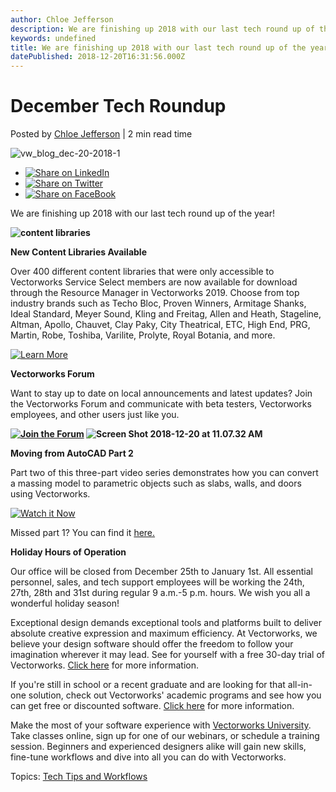 ```yaml
---
author: Chloe Jefferson
description: We are finishing up 2018 with our last tech round up of the year!
keywords: undefined
title: We are finishing up 2018 with our last tech round up of the year! 
datePublished: 2018-12-20T16:31:56.000Z
---
```

  

# December Tech Roundup

 Posted by [Chloe Jefferson](https://blog.vectorworks.net/author/chloe-jefferson) | 2 min read time 

![vw_blog_dec-20-2018-1](https://blog.vectorworks.net/hubfs/vw_blog_dec-20-2018-1.jpg) 

* [![Share on LinkedIn](https://2659751.fs1.hubspotusercontent-na1.net/hubfs/2659751/michaelDemo/share-LI.png)](http://www.linkedin.com/shareArticle?mini=true&url=https%3A%2F%2Fblog.vectorworks.net%2Ftech-roundup-december)
* [![Share on Twitter](https://2659751.fs1.hubspotusercontent-na1.net/hubfs/2659751/michaelDemo/share-TW.png)](https://www.twitter.com/share?text=December%20Tech%20Roundup&url=https%3A%2F%2Fblog.vectorworks.net%2Ftech-roundup-december&via=PMGTweets)
* [![Share on FaceBook](https://2659751.fs1.hubspotusercontent-na1.net/hubfs/2659751/michaelDemo/share-FB.png)](https://www.facebook.com/sharer/sharer.php?u=https%3A%2F%2Fblog.vectorworks.net%2Ftech-roundup-december)

We are finishing up 2018 with our last tech round up of the year!

**![content libraries](https://blog.vectorworks.net/hs-fs/hubfs/Blog%20Images/181220_Dec%20Tech%20Roundup/content%20libraries.png?width=643&name=content%20libraries.png)**

**New Content Libraries Available**

Over 400 different content libraries that were only accessible to Vectorworks Service Select members are now available for download through the Resource Manager in Vectorworks 2019\. Choose from top industry brands such as Techo Bloc, Proven Winners, Armitage Shanks, Ideal Standard, Meyer Sound, Kling and Freitag, Allen and Heath, Stageline, Altman, Apollo, Chauvet, Clay Paky, City Theatrical, ETC, High End, PRG, Martin, Robe, Toshiba, Varilite, Prolyte, Royal Botania, and more.

[![Learn More](https://no-cache.hubspot.com/cta/default/3018241/70385ace-18ba-4f7b-bc3e-668566c4de4a.png)](https://cta-redirect.hubspot.com/cta/redirect/3018241/70385ace-18ba-4f7b-bc3e-668566c4de4a) 

**Vectorworks Forum**

Want to stay up to date on local announcements and latest updates? Join the Vectorworks Forum and communicate with beta testers, Vectorworks employees, and other users just like you.

**[![Join the Forum](https://no-cache.hubspot.com/cta/default/3018241/4953648e-cb0c-4580-9e67-da1f4943973c.png)](https://cta-redirect.hubspot.com/cta/redirect/3018241/4953648e-cb0c-4580-9e67-da1f4943973c) ![Screen Shot 2018-12-20 at 11.07.32 AM](https://blog.vectorworks.net/hs-fs/hubfs/Blog%20Images/181220_Dec%20Tech%20Roundup/Screen%20Shot%202018-12-20%20at%2011.07.32%20AM.png?width=623&name=Screen%20Shot%202018-12-20%20at%2011.07.32%20AM.png)**

**Moving from AutoCAD Part 2** 

Part two of this three-part video series demonstrates how you can convert a massing model to parametric objects such as slabs, walls, and doors using Vectorworks.

[![Watch it Now](https://no-cache.hubspot.com/cta/default/3018241/83f1273a-45cf-4978-96cc-bb47f35e5446.png)](https://cta-redirect.hubspot.com/cta/redirect/3018241/83f1273a-45cf-4978-96cc-bb47f35e5446) 

Missed part 1? You can find it [here.](https://www.youtube.com/watch?v=MU2Dw%5Fo0Pn0) 

**Holiday Hours of Operation**

Our office will be closed from December 25th to January 1st. All essential personnel, sales, and tech support employees will be working the 24th, 27th, 28th and 31st during regular 9 a.m.-5 p.m. hours. We wish you all a wonderful holiday season!

Exceptional design demands exceptional tools and platforms built to deliver absolute creative expression and maximum efficiency. At Vectorworks, we believe your design software should offer the freedom to follow your imagination wherever it may lead. See for yourself with a free 30-day trial of Vectorworks. [Click here](https://www.vectorworks.net/trial/form) for more information.

If you're still in school or a recent graduate and are looking for that all-in-one solution, check out Vectorworks' academic programs and see how you can get free or discounted software. [Click here](https://www.vectorworks.net/en-US/education) for more information.

Make the most of your software experience with [Vectorworks University](https://university.vectorworks.net/). Take classes online, sign up for one of our webinars, or schedule a training session. Beginners and experienced designers alike will gain new skills, fine-tune workflows and dive into all you can do with Vectorworks.

 Topics: [Tech Tips and Workflows](https://blog.vectorworks.net/topic/tech-tips-and-workflows) 

  